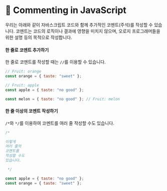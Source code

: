 # 📗  Commenting in JavaScript

우리는 아래와 같이 자바스크립트 코드와 함께 추가적인 코멘트(주석)를 작성할 수 있습니다. 코멘트는 코드의 로직이나 결과에 영향을 미치지 않으며, 오로지 프로그래머들을 위한 설명 등의 목적으로 작성합니다.

#### 한 줄로 코멘트 추가하기

한 줄로 코멘트를 작성할 때는 `//`를 이용할 수 있습니다.

```javascript
// Fruit: orange
const orange = { taste: "sweet" };

// Fruit: apple
const apple = { taste: "no good" };

const melon = { taste: "no good" }; // Fruit: melon
```

#### 한 줄 이상의 코멘트 작성하기

`/*`와 `*/`를 이용하여 코멘트를 여러 줄 작성할 수도 있습니다.

```javascript
/*

이렇게
여러 줄의
코멘트를
작성할 수도
있습니다.

 */

const apple = { taste: "no good" };
const orange = { taste: "sweet" };
```